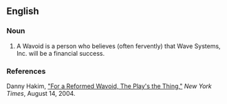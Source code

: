 {{rfv|nonce?  Over one year in published sources?}}
==English==

===Noun===
{{en-noun}}

# A Wavoid is a person who believes (often fervently) that Wave Systems, Inc. will be a financial success.

===References===
Danny Hakim, [http://query.nytimes.com/gst/fullpage.html?res=9C00E2D7163EF932A1575BC0A9629C8B63 "For a Reformed Wavoid, The Play's the Thing,"] ''New York Times'', August 14, 2004.